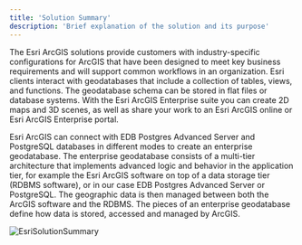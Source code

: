 ```yaml
---
title: 'Solution Summary'
description: 'Brief explanation of the solution and its purpose'
---
```


The Esri ArcGIS solutions provide customers with industry-specific configurations for ArcGIS that have been designed to meet key business requirements and will support common workflows in an organization. Esri clients interact with geodatabases that include a collection of tables, views, and functions. The geodatabase schema can be stored in flat files or database systems. With the Esri ArcGIS Enterprise suite you can create 2D maps and 3D scenes, as well as share your work to an Esri ArcGIS online or Esri ArcGIS Enterprise portal.

Esri ArcGIS can connect with EDB Postgres Advanced Server and PostgreSQL databases in different modes to create an enterprise geodatabase.  The enterprise geodatabase consists of a multi-tier architecture that implements advanced logic and behavior in the application tier, for example the Esri ArcGIS software on top of a data storage tier (RDBMS software), or in our case EDB Postgres Advanced Server or PostgreSQL.  The geographic data is then managed between both the ArcGIS software and the RDBMS.  The pieces of an enterprise geodatabase define how data is stored, accessed and managed by ArcGIS.

![EsriSolutionSummary](Images/EsriSolutionSummary.png)